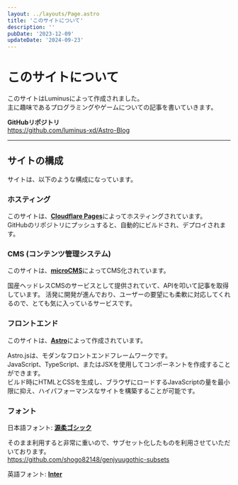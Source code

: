 ```yaml
---
layout: ../layouts/Page.astro
title: 'このサイトについて'
description: ''
pubDate: '2023-12-09'
updateDate: '2024-09-23'
---
```


# このサイトについて

このサイトはLuminusによって作成されました。  
主に趣味であるプログラミングやゲームについての記事を書いていきます。

**GitHubリポジトリ**  
https://github.com/luminus-xd/Astro-Blog

---

## サイトの構成

サイトは、以下のような構成になっています。

### ホスティング

このサイトは、[**Cloudflare Pages**](https://www.cloudflare.com/ja-jp/developer-platform/pages/)によってホスティングされています。  
GitHubのリポジトリにプッシュすると、自動的にビルドされ、デプロイされます。

### CMS (コンテンツ管理システム)

このサイトは、[**microCMS**](https://microcms.io/)によってCMS化されています。  

国産ヘッドレスCMSのサービスとして提供されていて、APIを叩いて記事を取得しています。
活発に開発が進んでおり、ユーザーの要望にも柔軟に対応してくれるので、とても気に入っているサービスです。

### フロントエンド

このサイトは、[**Astro**](https://astro.build/)によって作成されています。

Astro.jsは、モダンなフロントエンドフレームワークです。  
JavaScript、TypeScript、またはJSXを使用してコンポーネントを作成することができます。  
ビルド時にHTMLとCSSを生成し、ブラウザにロードするJavaScriptの量を最小限に抑え、ハイパフォーマンスなサイトを構築することが可能です。

### フォント

日本語フォント: [**源柔ゴシック**](http://jikasei.me/font/genjyuu/)

そのまま利用すると非常に重いので、サブセット化したものを利用させていただいております。  
https://github.com/shogo82148/genjyuugothic-subsets

英語フォント: [**Inter**](https://rsms.me/inter/)

